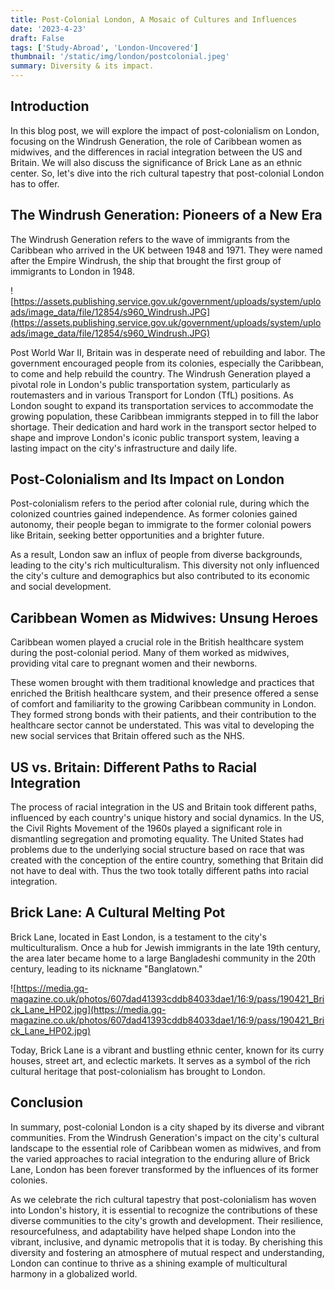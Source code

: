 ```yaml
---
title: Post-Colonial London, A Mosaic of Cultures and Influences
date: '2023-4-23'
draft: False
tags: ['Study-Abroad', 'London-Uncovered']
thumbnail: '/static/img/london/postcolonial.jpeg'
summary: Diversity & its impact.
---
```


## Introduction

In this blog post, we will explore the impact of post-colonialism on London, focusing on the Windrush Generation, the role of Caribbean women as midwives, and the differences in racial integration between the US and Britain. We will also discuss the significance of Brick Lane as an ethnic center. So, let's dive into the rich cultural tapestry that post-colonial London has to offer.

## The Windrush Generation: Pioneers of a New Era

The Windrush Generation refers to the wave of immigrants from the Caribbean who arrived in the UK between 1948 and 1971. They were named after the Empire Windrush, the ship that brought the first group of immigrants to London in 1948.

![https://assets.publishing.service.gov.uk/government/uploads/system/uploads/image_data/file/12854/s960_Windrush.JPG](https://assets.publishing.service.gov.uk/government/uploads/system/uploads/image_data/file/12854/s960_Windrush.JPG)

Post World War II, Britain was in desperate need of rebuilding and labor. The government encouraged people from its colonies, especially the Caribbean, to come and help rebuild the country. The Windrush Generation played a pivotal role in London's public transportation system, particularly as routemasters and in various Transport for London (TfL) positions. As London sought to expand its transportation services to accommodate the growing population, these Caribbean immigrants stepped in to fill the labor shortage. Their dedication and hard work in the transport sector helped to shape and improve London's iconic public transport system, leaving a lasting impact on the city's infrastructure and daily life.

## Post-Colonialism and Its Impact on London

Post-colonialism refers to the period after colonial rule, during which the colonized countries gained independence. As former colonies gained autonomy, their people began to immigrate to the former colonial powers like Britain, seeking better opportunities and a brighter future.

As a result, London saw an influx of people from diverse backgrounds, leading to the city's rich multiculturalism. This diversity not only influenced the city's culture and demographics but also contributed to its economic and social development.

## Caribbean Women as Midwives: Unsung Heroes

Caribbean women played a crucial role in the British healthcare system during the post-colonial period. Many of them worked as midwives, providing vital care to pregnant women and their newborns.

These women brought with them traditional knowledge and practices that enriched the British healthcare system, and their presence offered a sense of comfort and familiarity to the growing Caribbean community in London. They formed strong bonds with their patients, and their contribution to the healthcare sector cannot be understated. This was vital to developing the new social services that Britain offered such as the NHS.

## US vs. Britain: Different Paths to Racial Integration

The process of racial integration in the US and Britain took different paths, influenced by each country's unique history and social dynamics. In the US, the Civil Rights Movement of the 1960s played a significant role in dismantling segregation and promoting equality. The United States had problems due to the underlying social structure based on race that was created with the conception of the entire country, something that Britain did not have to deal with. Thus the two took totally different paths into racial integration.

## Brick Lane: A Cultural Melting Pot

Brick Lane, located in East London, is a testament to the city's multiculturalism. Once a hub for Jewish immigrants in the late 19th century, the area later became home to a large Bangladeshi community in the 20th century, leading to its nickname "Banglatown."

![https://media.gq-magazine.co.uk/photos/607dad41393cddb84033dae1/16:9/pass/190421_Brick_Lane_HP02.jpg](https://media.gq-magazine.co.uk/photos/607dad41393cddb84033dae1/16:9/pass/190421_Brick_Lane_HP02.jpg)

Today, Brick Lane is a vibrant and bustling ethnic center, known for its curry houses, street art, and eclectic markets. It serves as a symbol of the rich cultural heritage that post-colonialism has brought to London.

## Conclusion

In summary, post-colonial London is a city shaped by its diverse and vibrant communities. From the Windrush Generation's impact on the city's cultural landscape to the essential role of Caribbean women as midwives, and from the varied approaches to racial integration to the enduring allure of Brick Lane, London has been forever transformed by the influences of its former colonies.

As we celebrate the rich cultural tapestry that post-colonialism has woven into London's history, it is essential to recognize the contributions of these diverse communities to the city's growth and development. Their resilience, resourcefulness, and adaptability have helped shape London into the vibrant, inclusive, and dynamic metropolis that it is today. By cherishing this diversity and fostering an atmosphere of mutual respect and understanding, London can continue to thrive as a shining example of multicultural harmony in a globalized world.
